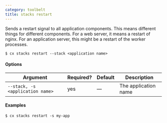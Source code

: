 ```yaml
---
category: toolbelt
title: stacks restart
---
```


Sends a restart signal to all application components. This means different things for different components. For a web server, it means a restart of nginx. For an application server, this might be a restart of the worker processes.

```shell
$ cx stacks restart --stack <application name>
```

#### Options

| Argument | Required? | Default | Description |
|  ---  |  ---  |  ---  |  ---  |
| `--stack, -s <application name>` | yes | — | The application name |

#### Examples

```shell
$ cx stacks restart -s my-app
```
